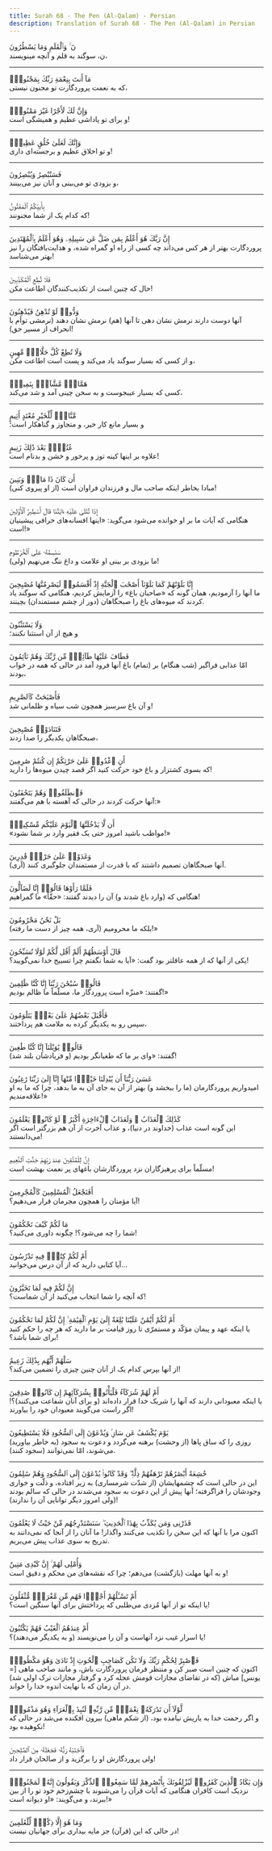 ```yaml
---
title: Surah 68 - The Pen (Al-Qalam) - Persian
description: Translation of Surah 68 - The Pen (Al-Qalam) in Persian
---
```





<Aside type="quran" title="1">
نٓ ۚ وَٱلْقَلَمِ وَمَا يَسْطُرُونَ
</Aside>

<Aside type="reference" title="1">
ن، سوگند به قلم و آنچه مینویسند،
</Aside>

---

<Aside type="quran" title="2">
مَآ أَنتَ بِنِعْمَةِ رَبِّكَ بِمَجْنُونٍۢ
</Aside>

<Aside type="reference" title="2">
که به نعمت پروردگارت تو مجنون نیستی،
</Aside>

---

<Aside type="quran" title="3">
وَإِنَّ لَكَ لَأَجْرًا غَيْرَ مَمْنُونٍۢ
</Aside>

<Aside type="reference" title="3">
و برای تو پاداشی عظیم و همیشگی است!
</Aside>

---

<Aside type="quran" title="4">
وَإِنَّكَ لَعَلَىٰ خُلُقٍ عَظِيمٍۢ
</Aside>

<Aside type="reference" title="4">
و تو اخلاق عظیم و برجسته‌ای داری!
</Aside>

---

<Aside type="quran" title="5">
فَسَتُبْصِرُ وَيُبْصِرُونَ
</Aside>

<Aside type="reference" title="5">
و بزودی تو می‌بینی و آنان نیز می‌بینند،
</Aside>

---

<Aside type="quran" title="6">
بِأَييِّكُمُ ٱلْمَفْتُونُ
</Aside>

<Aside type="reference" title="6">
که کدام یک از شما مجنونند!
</Aside>

---

<Aside type="quran" title="7">
إِنَّ رَبَّكَ هُوَ أَعْلَمُ بِمَن ضَلَّ عَن سَبِيلِهِۦ وَهُوَ أَعْلَمُ بِٱلْمُهْتَدِينَ
</Aside>

<Aside type="reference" title="7">
پروردگارت بهتر از هر کس می‌داند چه کسی از راه او گمراه شده، و هدایت‌یافتگان را نیز بهتر می‌شناسد!
</Aside>

---

<Aside type="quran" title="8">
فَلَا تُطِعِ ٱلْمُكَذِّبِينَ
</Aside>

<Aside type="reference" title="8">
حال که چنین است از تکذیب‌کنندگان اطاعت مکن!
</Aside>

---

<Aside type="quran" title="9">
وَدُّوا۟ لَوْ تُدْهِنُ فَيُدْهِنُونَ
</Aside>

<Aside type="reference" title="9">
آنها دوست دارند نرمش نشان دهی تا آنها (هم) نرمش نشان دهند (نرمشی توأم با انحراف از مسیر حق)!
</Aside>

---

<Aside type="quran" title="10">
وَلَا تُطِعْ كُلَّ حَلَّافٍۢ مَّهِينٍ
</Aside>

<Aside type="reference" title="10">
و از کسی که بسیار سوگند یاد می‌کند و پست است اطاعت مکن،
</Aside>

---

<Aside type="quran" title="11">
هَمَّازٍۢ مَّشَّآءٍۭ بِنَمِيمٍۢ
</Aside>

<Aside type="reference" title="11">
کسی که بسیار عیبجوست و به سخن چینی آمد و شد می‌کند،
</Aside>

---

<Aside type="quran" title="12">
مَّنَّاعٍۢ لِّلْخَيْرِ مُعْتَدٍ أَثِيمٍ
</Aside>

<Aside type="reference" title="12">
و بسیار مانع کار خیر، و متجاوز و گناهکار است؛
</Aside>

---

<Aside type="quran" title="13">
عُتُلٍّۭ بَعْدَ ذَٰلِكَ زَنِيمٍ
</Aside>

<Aside type="reference" title="13">
علاوه بر اینها کینه توز و پرخور و خشن و بدنام است!
</Aside>

---

<Aside type="quran" title="14">
أَن كَانَ ذَا مَالٍۢ وَبَنِينَ
</Aside>

<Aside type="reference" title="14">
مبادا بخاطر اینکه صاحب مال و فرزندان فراوان است (از او پیروی کنی)!
</Aside>

---

<Aside type="quran" title="15">
إِذَا تُتْلَىٰ عَلَيْهِ ءَايَٰتُنَا قَالَ أَسَٰطِيرُ ٱلْأَوَّلِينَ
</Aside>

<Aside type="reference" title="15">
هنگامی که آیات ما بر او خوانده می‌شود می‌گوید: «اینها افسانه‌های خرافی پیشینیان است!»
</Aside>

---

<Aside type="quran" title="16">
سَنَسِمُهُۥ عَلَى ٱلْخُرْطُومِ
</Aside>

<Aside type="reference" title="16">
(ولی) ما بزودی بر بینی او علامت و داغ ننگ می‌نهیم!
</Aside>

---

<Aside type="quran" title="17">
إِنَّا بَلَوْنَٰهُمْ كَمَا بَلَوْنَآ أَصْحَٰبَ ٱلْجَنَّةِ إِذْ أَقْسَمُوا۟ لَيَصْرِمُنَّهَا مُصْبِحِينَ
</Aside>

<Aside type="reference" title="17">
ما آنها را آزمودیم، همان گونه که «صاحبان باغ» را آزمایش کردیم، هنگامی که سوگند یاد کردند که میوه‌های باغ را صبحگاهان (دور از چشم مستمندان) بچینند.
</Aside>

---

<Aside type="quran" title="18">
وَلَا يَسْتَثْنُونَ
</Aside>

<Aside type="reference" title="18">
و هیچ از آن استثنا نکنند؛
</Aside>

---

<Aside type="quran" title="19">
فَطَافَ عَلَيْهَا طَآئِفٌۭ مِّن رَّبِّكَ وَهُمْ نَآئِمُونَ
</Aside>

<Aside type="reference" title="19">
امّا عذابی فراگیر (شب هنگام) بر (تمام) باغ آنها فرود آمد در حالی که همه در خواب بودند،
</Aside>

---

<Aside type="quran" title="20">
فَأَصْبَحَتْ كَٱلصَّرِيمِ
</Aside>

<Aside type="reference" title="20">
و آن باغ سرسبز همچون شب سیاه و ظلمانی شد!
</Aside>

---

<Aside type="quran" title="21">
فَتَنَادَوْا۟ مُصْبِحِينَ
</Aside>

<Aside type="reference" title="21">
صبحگاهان یکدیگر را صدا زدند،
</Aside>

---

<Aside type="quran" title="22">
أَنِ ٱغْدُوا۟ عَلَىٰ حَرْثِكُمْ إِن كُنتُمْ صَٰرِمِينَ
</Aside>

<Aside type="reference" title="22">
که بسوی کشتزار و باغ خود حرکت کنید اگر قصد چیدن میوه‌ها را دارید!
</Aside>

---

<Aside type="quran" title="23">
فَٱنطَلَقُوا۟ وَهُمْ يَتَخَٰفَتُونَ
</Aside>

<Aside type="reference" title="23">
آنها حرکت کردند در حالی که آهسته با هم می‌گفتند:»
</Aside>

---

<Aside type="quran" title="24">
أَن لَّا يَدْخُلَنَّهَا ٱلْيَوْمَ عَلَيْكُم مِّسْكِينٌۭ
</Aside>

<Aside type="reference" title="24">
«مواظب باشید امروز حتی یک فقیر وارد بر شما نشود!»
</Aside>

---

<Aside type="quran" title="25">
وَغَدَوْا۟ عَلَىٰ حَرْدٍۢ قَٰدِرِينَ
</Aside>

<Aside type="reference" title="25">
(آری) آنها صبحگاهان تصمیم داشتند که با قدرت از مستمندان جلوگیری کنند.
</Aside>

---

<Aside type="quran" title="26">
فَلَمَّا رَأَوْهَا قَالُوٓا۟ إِنَّا لَضَآلُّونَ
</Aside>

<Aside type="reference" title="26">
هنگامی که (وارد باغ شدند و) آن را دیدند گفتند: «حقّاً» ما گمراهیم!
</Aside>

---

<Aside type="quran" title="27">
بَلْ نَحْنُ مَحْرُومُونَ
</Aside>

<Aside type="reference" title="27">
(آری، همه چیز از دست ما رفته) بلکه ما محرومیم!»
</Aside>

---

<Aside type="quran" title="28">
قَالَ أَوْسَطُهُمْ أَلَمْ أَقُل لَّكُمْ لَوْلَا تُسَبِّحُونَ
</Aside>

<Aside type="reference" title="28">
یکی از آنها که از همه عاقلتر بود گفت: «آیا به شما نگفتم چرا تسبیح خدا نمی‌گویید؟!
</Aside>

---

<Aside type="quran" title="29">
قَالُوا۟ سُبْحَٰنَ رَبِّنَآ إِنَّا كُنَّا ظَٰلِمِينَ
</Aside>

<Aside type="reference" title="29">
گفتند: «منزّه است پروردگار ما، مسلّماً ما ظالم بودیم!»
</Aside>

---

<Aside type="quran" title="30">
فَأَقْبَلَ بَعْضُهُمْ عَلَىٰ بَعْضٍۢ يَتَلَٰوَمُونَ
</Aside>

<Aside type="reference" title="30">
سپس رو به یکدیگر کرده به ملامت هم پرداختند،
</Aside>

---

<Aside type="quran" title="31">
قَالُوا۟ يَٰوَيْلَنَآ إِنَّا كُنَّا طَٰغِينَ
</Aside>

<Aside type="reference" title="31">
(و فریادشان بلند شد) گفتند: «وای بر ما که طغیانگر بودیم!
</Aside>

---

<Aside type="quran" title="32">
عَسَىٰ رَبُّنَآ أَن يُبْدِلَنَا خَيْرًۭا مِّنْهَآ إِنَّآ إِلَىٰ رَبِّنَا رَٰغِبُونَ
</Aside>

<Aside type="reference" title="32">
امیدواریم پروردگارمان (ما را ببخشد و) بهتر از آن به جای آن به ما بدهد، چرا که ما به او علاقه‌مندیم!»
</Aside>

---

<Aside type="quran" title="33">
كَذَٰلِكَ ٱلْعَذَابُ ۖ وَلَعَذَابُ ٱلْءَاخِرَةِ أَكْبَرُ ۚ لَوْ كَانُوا۟ يَعْلَمُونَ
</Aside>

<Aside type="reference" title="33">
این گونه است عذاب (خداوند در دنیا)، و عذاب آخرت از آن هم بزرگتر است اگر می‌دانستند!
</Aside>

---

<Aside type="quran" title="34">
إِنَّ لِلْمُتَّقِينَ عِندَ رَبِّهِمْ جَنَّٰتِ ٱلنَّعِيمِ
</Aside>

<Aside type="reference" title="34">
مسلّماً برای پرهیزگاران نزد پروردگارشان باغهای پر نعمت بهشت است!
</Aside>

---

<Aside type="quran" title="35">
أَفَنَجْعَلُ ٱلْمُسْلِمِينَ كَٱلْمُجْرِمِينَ
</Aside>

<Aside type="reference" title="35">
آیا مؤمنان را همچون مجرمان قرار می‌دهیم؟!
</Aside>

---

<Aside type="quran" title="36">
مَا لَكُمْ كَيْفَ تَحْكُمُونَ
</Aside>

<Aside type="reference" title="36">
شما را چه می‌شود؟! چگونه داوری می‌کنید؟!
</Aside>

---

<Aside type="quran" title="37">
أَمْ لَكُمْ كِتَٰبٌۭ فِيهِ تَدْرُسُونَ
</Aside>

<Aside type="reference" title="37">
آیا کتابی دارید که از آن درس می‌خوانید...
</Aside>

---

<Aside type="quran" title="38">
إِنَّ لَكُمْ فِيهِ لَمَا تَخَيَّرُونَ
</Aside>

<Aside type="reference" title="38">
که آنچه را شما انتخاب می‌کنید از آن شماست؟!
</Aside>

---

<Aside type="quran" title="39">
أَمْ لَكُمْ أَيْمَٰنٌ عَلَيْنَا بَٰلِغَةٌ إِلَىٰ يَوْمِ ٱلْقِيَٰمَةِ ۙ إِنَّ لَكُمْ لَمَا تَحْكُمُونَ
</Aside>

<Aside type="reference" title="39">
یا اینکه عهد و پیمان مؤکّد و مستمرّی تا روز قیامت بر ما دارید که هر چه را حکم کنید برای شما باشد؟!
</Aside>

---

<Aside type="quran" title="40">
سَلْهُمْ أَيُّهُم بِذَٰلِكَ زَعِيمٌ
</Aside>

<Aside type="reference" title="40">
از آنها بپرس کدام یک از آنان چنین چیزی را تضمین می‌کند؟!
</Aside>

---

<Aside type="quran" title="41">
أَمْ لَهُمْ شُرَكَآءُ فَلْيَأْتُوا۟ بِشُرَكَآئِهِمْ إِن كَانُوا۟ صَٰدِقِينَ
</Aside>

<Aside type="reference" title="41">
یا اینکه معبودانی دارند که آنها را شریک خدا قرار داده‌اند (و برای آنان شفاعت می‌کنند)؟! اگر راست می‌گویند معبودان خود را بیاورند!
</Aside>

---

<Aside type="quran" title="42">
يَوْمَ يُكْشَفُ عَن سَاقٍۢ وَيُدْعَوْنَ إِلَى ٱلسُّجُودِ فَلَا يَسْتَطِيعُونَ
</Aside>

<Aside type="reference" title="42">
(به خاطر بیاورید) روزی را که ساق پاها (از وحشت) برهنه می‌گردد و دعوت به سجود می‌شوند، امّا نمی‌توانند (سجود کنند).
</Aside>

---

<Aside type="quran" title="43">
خَٰشِعَةً أَبْصَٰرُهُمْ تَرْهَقُهُمْ ذِلَّةٌۭ ۖ وَقَدْ كَانُوا۟ يُدْعَوْنَ إِلَى ٱلسُّجُودِ وَهُمْ سَٰلِمُونَ
</Aside>

<Aside type="reference" title="43">
این در حالی است که چشمهایشان (از شدّت شرمساری) به زیر افتاده، و ذلّت و خواری وجودشان را فراگرفته؛ آنها پیش از این دعوت به سجود می‌شدند در حالی که سالم بودند (ولی امروز دیگر توانایی آن را ندارند)!
</Aside>

---

<Aside type="quran" title="44">
فَذَرْنِى وَمَن يُكَذِّبُ بِهَٰذَا ٱلْحَدِيثِ ۖ سَنَسْتَدْرِجُهُم مِّنْ حَيْثُ لَا يَعْلَمُونَ
</Aside>

<Aside type="reference" title="44">
اکنون مرا با آنها که این سخن را تکذیب می‌کنند واگذار! ما آنان را از آنجا که نمی‌دانند به تدریج به سوی عذاب پیش می‌بریم.
</Aside>

---

<Aside type="quran" title="45">
وَأُمْلِى لَهُمْ ۚ إِنَّ كَيْدِى مَتِينٌ
</Aside>

<Aside type="reference" title="45">
و به آنها مهلت (بازگشت) می‌دهم؛ چرا که نقشه‌های من محکم و دقیق است!
</Aside>

---

<Aside type="quran" title="46">
أَمْ تَسْـَٔلُهُمْ أَجْرًۭا فَهُم مِّن مَّغْرَمٍۢ مُّثْقَلُونَ
</Aside>

<Aside type="reference" title="46">
یا اینکه تو از آنها مُزدی می‌طلبی که پرداختش برای آنها سنگین است؟!
</Aside>

---

<Aside type="quran" title="47">
أَمْ عِندَهُمُ ٱلْغَيْبُ فَهُمْ يَكْتُبُونَ
</Aside>

<Aside type="reference" title="47">
یا اسرار غیب نزد آنهاست و آن را می‌نویسند (و به یکدیگر می‌دهند)؟!
</Aside>

---

<Aside type="quran" title="48">
فَٱصْبِرْ لِحُكْمِ رَبِّكَ وَلَا تَكُن كَصَاحِبِ ٱلْحُوتِ إِذْ نَادَىٰ وَهُوَ مَكْظُومٌۭ
</Aside>

<Aside type="reference" title="48">
اکنون که چنین است صبر کن و منتظر فرمان پروردگارت باش، و مانند صاحب ماهی [= یونس‌] مباش (که در تقاضای مجازات قومش عجله کرد و گرفتار مجازات ترک اولی شد) در آن زمان که با نهایت اندوه خدا را خواند.
</Aside>

---

<Aside type="quran" title="49">
لَّوْلَآ أَن تَدَٰرَكَهُۥ نِعْمَةٌۭ مِّن رَّبِّهِۦ لَنُبِذَ بِٱلْعَرَآءِ وَهُوَ مَذْمُومٌۭ
</Aside>

<Aside type="reference" title="49">
و اگر رحمت خدا به یاریش نیامده بود، (از شکم ماهی) بیرون افکنده می‌شد در حالی که نکوهیده بود!
</Aside>

---

<Aside type="quran" title="50">
فَٱجْتَبَٰهُ رَبُّهُۥ فَجَعَلَهُۥ مِنَ ٱلصَّٰلِحِينَ
</Aside>

<Aside type="reference" title="50">
ولی پروردگارش او را برگزید و از صالحان قرار داد!
</Aside>

---

<Aside type="quran" title="51">
وَإِن يَكَادُ ٱلَّذِينَ كَفَرُوا۟ لَيُزْلِقُونَكَ بِأَبْصَٰرِهِمْ لَمَّا سَمِعُوا۟ ٱلذِّكْرَ وَيَقُولُونَ إِنَّهُۥ لَمَجْنُونٌۭ
</Aside>

<Aside type="reference" title="51">
نزدیک است کافران هنگامی که آیات قرآن را می‌شنوند با چشم‌زخم خود تو را از بین ببرند، و می‌گویند: «او دیوانه است!»
</Aside>

---

<Aside type="quran" title="52">
وَمَا هُوَ إِلَّا ذِكْرٌۭ لِّلْعَٰلَمِينَ
</Aside>

<Aside type="reference" title="52">
در حالی که این (قرآن) جز مایه بیداری برای جهانیان نیست!
</Aside>

---
